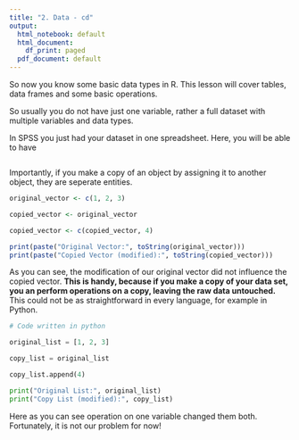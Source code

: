 ```yaml
---
title: "2. Data - cd"
output:
  html_notebook: default
  html_document:
    df_print: paged
  pdf_document: default
---
```


So now you know some basic data types in R. This lesson will cover tables, data frames and some basic operations.

So usually you do not have just one variable, rather a full dataset with multiple variables and data types. 

In SPSS you just had your dataset in one spreadsheet. Here, you will be able to have
```r


```

Importantly, if you make a copy of an object by assigning it to another object, they are seperate entities.

```r

original_vector <- c(1, 2, 3)

copied_vector <- original_vector

copied_vector <- c(copied_vector, 4)

print(paste("Original Vector:", toString(original_vector)))
print(paste("Copied Vector (modified):", toString(copied_vector)))

```

As you can see, the modification of our original vector did not influence the copied vector. **This is handy, because if you make a copy of your data set, you an perform operations on a copy, leaving the raw data untouched.** This could not be as straightforward in every language, for example in Python. 

```python

# Code written in python

original_list = [1, 2, 3]

copy_list = original_list

copy_list.append(4)

print("Original List:", original_list)
print("Copy List (modified):", copy_list)

```

Here as you can see operation on one variable changed them both. Fortunately, it is not our problem for now!


